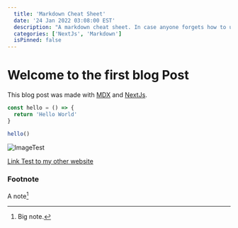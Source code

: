 ```yaml
---
  title: 'Markdown Cheat Sheet'
  date: '24 Jan 2022 03:08:00 EST'
  description: "A markdown cheat sheet. In case anyone forgets how to use something it'll be right here"
  categories: ['NextJs', 'Markdown']
  isPinned: false
---
```


# Welcome to the first blog Post

This blog post was made with [MDX](https://mdxjs.com/) and [NextJs](https://nextjs.org).

```ts:hello.ts
const hello = () => {
  return 'Hello World'
}

hello()
```

![ImageTest](https://images.unsplash.com/photo-1617854818583-09e7f077a156?ixlib=rb-1.2.1&ixid=MnwxMjA3fDB8MHxwaG90by1wYWdlfHx8fGVufDB8fHx8&auto=format&fit=crop&w=1740&q=80)

[Link Test to my other website](https://quanty.xyz)

### Footnote

A note[^1]

[^1]: Big note.
